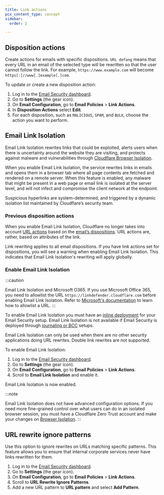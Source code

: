 ```yaml
---
title: Link actions
pcx_content_type: concept
sidebar:
  order: 2

---
```



## Disposition actions

Create actions for emails with specific <GlossaryTooltip term="disposition" link="/email-security/reference/dispositions-and-attributes/">dispositions</GlossaryTooltip>. `URL defang` means that every URL in an email of the selected type will be rewritten so that the user cannot follow the link. For example, `https://www.example.com` will become `https[:]//www[.]example[.]com`.

To update or create a new disposition action:

1. Log in to the [Email Security dashboard](https://horizon.area1security.com/).
2. Go to **Settings** (the gear icon).
3. On **Email Configuration**, go to **Email Policies** > **Link Actions**.
4. In **Disposition Actions** select **Edit**.
5. For each disposition, such as `MALICIOUS`, `SPAM`, and `BULK`, choose the action you want to perform.

## Email Link Isolation

Email Link Isolation rewrites links that could be exploited, alerts users when there is uncertainty around the website they are visiting, and protects against malware and vulnerabilities through [Cloudflare Browser Isolation](/cloudflare-one/policies/browser-isolation/).

When you enable Email Link Isolation, the service rewrites links in emails and opens them in a browser tab where all page contents are fetched and rendered on a remote server. When this feature is enabled, any malware that might be present in a web page or email link is isolated at the server level, and will not infect and compromise the client network at the endpoint.

Suspicious hyperlinks are system-determined, and triggered by a dynamic isolation list maintained by Cloudflare’s security team.

### Previous disposition actions

When you enable Email Link Isolation, Cloudflare no longer takes into account [URL actions](#disposition-actions) based on the [email’s dispositions](/email-security/reference/dispositions-and-attributes/). URL actions are, rather, based on attributes of the link.

Link rewriting applies to all email dispositions. If you have link actions set for dispositions, you will see a warning when enabling Email Link Isolation. This indicates that Email Link Isolation's rewriting will apply globally.

### Enable Email Link Isolation

:::caution

Email Link Isolation and Microsoft O365. If you use Microsoft Office 365, you need to allowlist the URL `https://linkdefender.cloudflare.com` before enabling Email Link Isolation. Refer to [Microsoft's documentation](https://learn.microsoft.com/en-us/microsoft-365/security/office-365-security/tenant-allow-block-list-urls-configure) to learn how to allowlist a URL.
:::

To enable Email Link Isolation you must have an [inline deployment](/email-security/deployment/inline/) for your Email Security setup. Email Link Isolation is not available if Email Security is deployed through [journaling or BCC](/email-security/deployment/api/setup/) setups.

Email Link Isolation can only be used when there are no other security applications doing URL rewrites. Double link rewrites are not supported.

To enable Email Link Isolation:

1. Log in to the [Email Security dashboard](https://horizon.area1security.com/).
2. Go to **Settings** (the gear icon).
3. On **Email Configuration**, go to **Email Policies** > **Link Actions**.
4. Scroll to **Email Link Isolation** and enable it.

Email Link Isolation is now enabled.

:::note

Email Link Isolation does not have advanced configuration options. If you need more fine-grained control over what users can do in an isolated browser session, you must have a Cloudflare Zero Trust account and make your changes on [Browser Isolation](/cloudflare-one/policies/browser-isolation/). 
:::

## URL rewrite ignore patterns

Use this option to ignore rewrites on URLs matching specific patterns. This feature allows you to ensure that internal corporate services never have links rewritten for them.

1. Log in to the [Email Security dashboard](https://horizon.area1security.com/).
2. Go to **Settings** (the gear icon).
3. On **Email Configuration**, go to **Email Policies** > **Link Actions**.
4. Scroll to **URL Rewrite Ignore Patterns**.
5. Add a new URL pattern to **URL pattern** and select **Add Pattern**.
